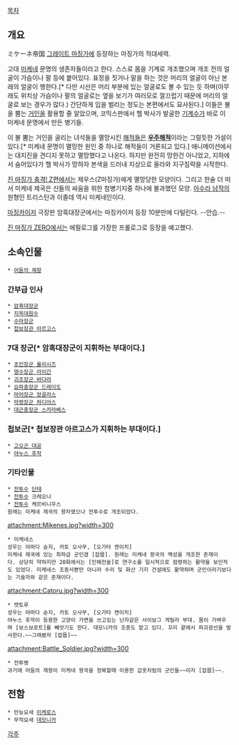 [[목차]]
== 개요 ==
ミケーネ帝国
[[그레이트 마징가]]에 등장하는 마징가의 적대세력.

고대 [[미케네]] 문명의 생존자들이라고 한다. 스스로 몸을 기계로 개조했으며 개조 전의 얼굴이 가슴이나 팔 등에 붙어있다. 표정을 짓거나 말을 하는 것은 머리의 얼굴이 아닌 본래의 얼굴이 행한다.[* 다만 시선은 머리 부분에 있는 얼굴로도 볼 수 있는 듯 하며(아무래도 위치상 가슴이나 팔의 얼굴로는 옆을 보기가 여러모로 껄끄럽기 때문에 머리의 얼굴로 보는 경우가 많다.) 간단하게 입을 벌리는 정도는 본편에서도 묘사된다.] 이들은 불을 뿜는 [[거인]]을 활용할 줄 알았으며, 코믹스판에서 헬 박사가 발굴한 [[기계수]]가 바로 이 미케네 문명에서 만든 병기들.

이 불 뿜는 거인을 굴리는 녀석들을 멸망시킨 [[해적]]들은 '''[[우주해적]]'''이라는 그럴듯한 가설이 있다.[* 미케네 문명이 멸망한 원인 중 하나로 해적들이 거론되고 있다.] 애니메이션에서는 대지진을 견디지 못하고 멸망했다고 나온다. 하지만 완전히 망한건 아니었고, 지하에서 숨어있다가 헬 박사가 망하자 본색을 드러내 지상으로 올라와 지구침략을 시작한다.

[[진 마징가 충격! Z편]]에서는 제우스(Z마징가)에게 멸망당한 모양이다. 그리고 한술 더 떠서 미케네 제국은 신들의 싸움을 위한 첨병기지중 하나에 불과했던 모양. [[아수라 남작]]의 원형인 트리스탄과 이졸데 역시 미케네인이다.

[[마징카이저]] 극장판 암흑대장군에서는 마징카이저 등장 10분만에 다털린다. --안습.-- 

[[진 마징가 ZERO]]에서는 에필로그를 가장한 프롤로그로 등장을 예고했다.

== 소속인물 ==
 * [[어둠의 제왕]]
=== 간부급 인사 ===
 * [[암흑대장군]]
 * [[지옥대원수]]
 * [[수마장군]]
 * [[첩보장관 아르고스]]
=== 7대 장군[* 암흑대장군이 지휘하는 부대이다.] ===
 * [[초인장군 율리시즈]]
 * [[맹수장군 라이간]]
 * [[괴조장군 바다라]]
 * [[요파충장군 드레이도]]
 * [[마어장군 앙골라스]]
 * [[악령장군 하디아스]]
 * [[대곤충장군 스카라베스]]
=== 첩보군[* 첩보장관 아르고스가 지휘하는 부대이다.] ===
 * [[고오곤 대공]]
 * [[야누스 후작]]
=== 기타인물 ===
 * [[전투수]] [[단테]]
 * [[전투수]] 크레오나
 * [[전투수]] 케르비니우스
 원래는 미케네 제국의 왕자였으나 전투수로 개조되었다.

attachment:Mikenes.jpg?width=300
 * 미케네스  
 성우는 야마다 슌지, 카토 오사무, [오가타 켄이치]
 미케네 제국에 있는 최하급 군인겸 [잡몹]. 원래는 미케네 왕국의 백성을 개조한 존재이다. 상당히 약하지만 20화에서는 [인해전술]로 연구소를 일시적으로 점령하는 활약을 보인적도 있었다. 미케네스 조종사뿐만 아니라 수리 및 화산 기지 건설에도 활약하며 군인이라기보다는 기술자와 같은 존재이다.  

attachment:Catoru.jpg?width=300
 * 캣토루  
 성우는 야마다 슌지, 카토 오사무, [오가타 켄이치]
 야누스 후작이 등용한 고양이 가면을 쓰고있는 닌자같은 사이보그 게릴라 부대. 몸이 가벼우며 [보스보로트]를 빼앗기도 한다. 데모니카의 조종도 맡고 있다. 꼬리 끝에서 파괴광선을 발사한다.~~그래봤자 [잡몹]~~ 

attachment:Battle_Soldier.jpg?width=300
 * 전투병  
 과거에 어둠의 제왕이 미케네 왕국을 정복할때 이용한 갑옷차림의 군인들~~이자 [잡몹]~~. 

== 전함 ==
 * 만능요새 [[미케로스]]
 * 무적요새 [[데모니카]]

[[각주]]
